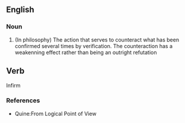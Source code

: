 ==English==

===Noun===
{{en-noun}}

# (In philosophy) The action that serves to counteract what has been confirmed several times by verification. The counteraction has a weakenning effect rather than being an outright refutation
==Verb==
Infirm
===References===
*Quine:From Logical Point of View